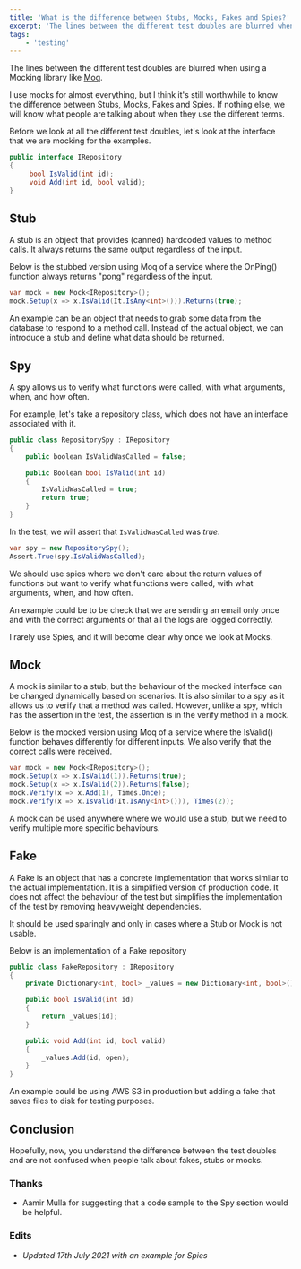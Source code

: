 ```yaml
---
title: 'What is the difference between Stubs, Mocks, Fakes and Spies?'
excerpt: 'The lines between the different test doubles are blurred when you use a Mocking library like MOQ. We can use Mocks for almost everything, but whats the difference between Stubs, Mocks, Fakes and Spies'
tags:
    - 'testing'
---
```


The lines between the different test doubles are blurred when using a Mocking library like [Moq](https://github.com/moq/moq4).

I use mocks for almost everything, but I think it's still worthwhile to know the difference between Stubs, Mocks, Fakes and Spies. If nothing else, we will know what people are talking about when they use the different terms.

Before we look at all the different test doubles, let's look at the interface that we are mocking for the examples.

```csharp
public interface IRepository
{
     bool IsValid(int id);
     void Add(int id, bool valid);
}
```

## Stub

A stub is an object that provides (canned) hardcoded values to method calls. It always returns the same output regardless of the input.

Below is the stubbed version using Moq of a service where the OnPing() function always returns "pong" regardless of the input.

```csharp
var mock = new Mock<IRepository>();
mock.Setup(x => x.IsValid(It.IsAny<int>())).Returns(true);
```

An example can be an object that needs to grab some data from the database to respond to a method call. Instead of the actual object, we can introduce a stub and define what data should be returned.

## Spy

A spy allows us to verify what functions were called, with what arguments, when, and how often.

For example, let's take a repository class, which does not have an interface associated with it.

```csharp
public class RepositorySpy : IRepository
{
    public boolean IsValidWasCalled = false;

    public Boolean bool IsValid(int id)
    {
        IsValidWasCalled = true;
        return true;
    }
}
```

In the test, we will assert that `IsValidWasCalled` was _true_.

```csharp
var spy = new RepositorySpy();
Assert.True(spy.IsValidWasCalled);
```

We should use spies where we don't care about the return values of functions but want to verify what functions were called, with what arguments, when, and how often.

An example could be to be check that we are sending an email only once and with the correct arguments or that all the logs are logged correctly.

I rarely use Spies, and it will become clear why once we look at Mocks.

## Mock

A mock is similar to a stub, but the behaviour of the mocked interface can be changed dynamically based on scenarios. It is also similar to a spy as it allows us to verify that a method was called. However, unlike a spy, which has the assertion in the test, the assertion is in the verify method in a mock.

Below is the mocked version using Moq of a service where the IsValid() function behaves differently for different inputs. We also verify that the correct calls were received.

```csharp
var mock = new Mock<IRepository>();
mock.Setup(x => x.IsValid(1)).Returns(true);
mock.Setup(x => x.IsValid(2)).Returns(false);
mock.Verify(x => x.Add(1), Times.Once);
mock.Verify(x => x.IsValid(It.IsAny<int>())), Times(2));
```

A mock can be used anywhere where we would use a stub, but we need to verify multiple more specific behaviours.

## Fake

A Fake is an object that has a concrete implementation that works similar to the actual implementation. It is a simplified version of production code. It does not affect the behaviour of the test but simplifies the implementation of the test by removing heavyweight dependencies.

It should be used sparingly and only in cases where a Stub or Mock is not usable.

Below is an implementation of a Fake repository

```csharp
public class FakeRepository : IRepository
{
    private Dictionary<int, bool> _values = new Dictionary<int, bool>();

    public bool IsValid(int id)
    {
        return _values[id];
    }

    public void Add(int id, bool valid)
    {
        _values.Add(id, open);
    }
}
```

An example could be using AWS S3 in production but adding a fake that saves files to disk for testing purposes.

## Conclusion

Hopefully, now, you understand the difference between the test doubles and are not confused when people talk about fakes, stubs or mocks.

### Thanks

-   Aamir Mulla for suggesting that a code sample to the Spy section would be helpful.

### Edits

-   _Updated 17th July 2021 with an example for Spies_

